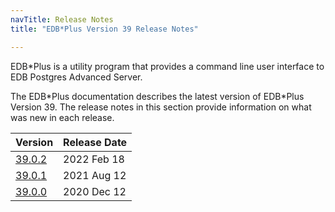 ```yaml
---
navTitle: Release Notes
title: "EDB*Plus Version 39 Release Notes"

---
```


EDB\*Plus is a utility program that provides a command line user interface to EDB Postgres Advanced Server.

The EDB\*Plus documentation describes the latest version of EDB\*Plus Version 39. The release notes in this section provide information on what was new in each release. 

| Version                                | Release Date |                        
| -------------------------------------- | ------------ |  
| [39.0.2](08_edbplus39.02_rel_notes.mdx)| 2022 Feb 18  | 
| [39.0.1](09_edbplus39.01_rel_notes.mdx)| 2021 Aug 12  | 
| [39.0.0](10_edbplus39.00_rel_notes.mdx) | 2020 Dec 12  | 